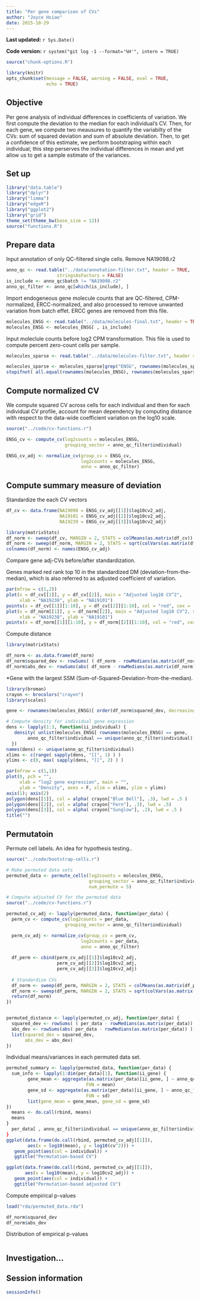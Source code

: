 ```yaml
---
title: "Per gene comparison of CVs"
author: "Joyce Hsiao"
date: 2015-10-29
---
```


**Last updated:** `r Sys.Date()`

**Code version:** `r system("git log -1 --format='%H'", intern = TRUE)`

```r
source("chunk-options.R")

library(knitr)
opts_chunk$set(message = FALSE, warning = FALSE, eval = TRUE, 
               echo = TRUE)
```


## Objective

Per gene analysis of individual differences in coefficients of variation. We first compute the deviation to the median for each individual's CV. Then, for each gene, we compute two meausures to quantify the variabilty of the CVs: sum of squared deviation and sum of absolute deviation. Then, to get a confidence of this estimate, we perform bootstraping within each individual; this step perserves the individual differences in mean and yet allow us to get a sample estimate of the variances. 


## Set up

```r
library("data.table")
library("dplyr")
library("limma")
library("edgeR")
library("ggplot2")
library("grid")
theme_set(theme_bw(base_size = 12))
source("functions.R")
```


## Prepare data

Input annotation of only QC-filtered single cells. Remove NA19098.r2

```r
anno_qc <- read.table("../data/annotation-filter.txt", header = TRUE,
                   stringsAsFactors = FALSE)
is_include <- anno_qc$batch != "NA19098.r2"
anno_qc_filter <- anno_qc[which(is_include), ]
```


Import endogeneous gene molecule counts that are QC-filtered, CPM-normalized, ERCC-normalized, and also processed to remove unwanted variation from batch effet. ERCC genes are removed from this file.

```r
molecules_ENSG <- read.table("../data/molecules-final.txt", header = TRUE, stringsAsFactors = FALSE)
molecules_ENSG <- molecules_ENSG[ , is_include]
```

Input moleclule counts before log2 CPM transformation. This file is used to compute percent zero-count cells per sample.

```r
molecules_sparse <- read.table("../data/molecules-filter.txt", header = TRUE, stringsAsFactors = FALSE)

molecules_sparse <- molecules_sparse[grep("ENSG", rownames(molecules_sparse)), ]
stopifnot( all.equal(rownames(molecules_ENSG), rownames(molecules_sparse)) )
```


## Compute normalized CV 

We compute squared CV across cells for each individual and then for each individual CV profile, account for mean dependency by computing distance with respect to the data-wide coefficient variation on the log10 scale. 

```r
source("../code/cv-functions.r")

ENSG_cv <- compute_cv(log2counts = molecules_ENSG,
                      grouping_vector = anno_qc_filter$individual)

ENSG_cv_adj <- normalize_cv(group_cv = ENSG_cv, 
                            log2counts = molecules_ENSG, 
                            anno = anno_qc_filter)
```

## Compute summary measure of deviation 

Standardize the each CV vectors

```r
df_cv <- data.frame(NA19098 = ENSG_cv_adj[[1]]$log10cv2_adj,
                    NA19101 = ENSG_cv_adj[[2]]$log10cv2_adj,
                    NA19239 = ENSG_cv_adj[[3]]$log10cv2_adj)

library(matrixStats)
df_norm <- sweep(df_cv, MARGIN = 2, STATS = colMeans(as.matrix(df_cv)), FUN = "-")
df_norm <- sweep(df_norm, MARGIN = 2, STATS = sqrt(colVars(as.matrix(df_cv))), FUN = "/")
colnames(df_norm) <- names(ENSG_cv_adj)
```

Compare gene adj-CVs before/after standardization.

Genes marked red rank top 10 in the standardized DM (deviation-from-the-median), which is also referred to as adjusted coefficient of variation.

```r
par(mfrow = c(1,2))
plot(x = df_cv[[1]], y = df_cv[[2]], main = "Adjusted log10 CV^2",
     xlab = "NA19238", ylab = "NA19101")
points(x = df_cv[[1]][1:10], y = df_cv[[2]][1:10], col = "red", cex = .8, pch = 16)
plot(x = df_norm[[1]], y = df_norm[[2]], main = "Adjusted log10 CV^2, standardized",
     xlab = "NA19238", ylab = "NA19101")
points(x = df_norm[[1]][1:10], y = df_norm[[2]][1:10], col = "red", cex = .8, pch = 16)
```


Compute distance

```r
library(matrixStats)

df_norm <- as.data.frame(df_norm)
df_norm$squared_dev <- rowSums( ( df_norm - rowMedians(as.matrix(df_norm)) )^2 )
df_norm$abs_dev <- rowSums(abs( df_norm - rowMedians(as.matrix(df_norm)) ))
```

*Gene with the largest SSM (Sum-of-Squared-Deviation-from-the-median). 

```r
library(broman)
crayon <- brocolors("crayon")
library(scales)

gene <- rownames(molecules_ENSG)[ order(df_norm$squared_dev, decreasing = TRUE)[1]]

# Compute density for individual gene expression 
dens <- lapply(1:3, function(ii_individual) {
   density( unlist(molecules_ENSG[ rownames(molecules_ENSG) == gene,
        anno_qc_filter$individual == unique(anno_qc_filter$individual)[ii_individual]]) )
  })
names(dens) <- unique(anno_qc_filter$individual)
xlims <- c(range( sapply(dens, "[[", 1) ) )
ylims <- c(0, max( sapply(dens, "[[", 2) ) )

par(mfrow = c(1,1))
plot(0, pch = "", 
     xlab = "log2 gene expression", main = "",
     ylab = "Density", axes = F, xlim = xlims, ylim = ylims)
axis(1); axis(2)
polygon(dens[[1]], col = alpha( crayon["Blue Bell"], .3), lwd = .5 )
polygon(dens[[2]], col = alpha( crayon["Fern"], .3), lwd = .5)
polygon(dens[[3]], col = alpha( crayon["Sunglow"], .2), lwd = .5 )
title("")


```

## Permutatoin

Permute cell labels. An idea for hypothesis testing..

```r
source("../code/bootstrap-cells.r")

# Make permuted data sets
permuted_data <- permute_cells(log2counts = molecules_ENSG, 
                               grouping_vector = anno_qc_filter$individual, 
                               num_permute = 5)

# Compute adjusted CV for the permuted data
source("../code/cv-functions.r")

permuted_cv_adj <- lapply(permuted_data, function(per_data) {
  perm_cv <- compute_cv(log2counts = per_data,
                      grouping_vector = anno_qc_filter$individual)

  perm_cv_adj <- normalize_cv(group_cv = perm_cv, 
                            log2counts = per_data, 
                            anno = anno_qc_filter)
  
  df_perm <- cbind(perm_cv_adj[[1]]$log10cv2_adj, 
                   perm_cv_adj[[2]]$log10cv2_adj,
                   perm_cv_adj[[3]]$log10cv2_adj)
  
  # Standardize CVs
  df_norm <- sweep(df_perm, MARGIN = 2, STATS = colMeans(as.matrix(df_perm)), FUN = "-")
  df_norm <- sweep(df_perm, MARGIN = 2, STATS = sqrt(colVars(as.matrix(df_perm))), FUN = "/")
  return(df_norm)
})


permuted_distance <- lapply(permuted_cv_adj, function(per_data) {
  squared_dev <- rowSums( ( per_data - rowMedians(as.matrix(per_data)) )^2 )
  abs_dev <- rowSums(abs( per_data - rowMedians(as.matrix(per_data)) ))
  list(squared_dev = squared_dev,
       abs_dev = abs_dev)
})
```

Individual means/variances in each permuted data set.


```r
permuted_summary <- lapply(permuted_data, function(per_data) {
  sum_info <- lapply(1:dim(per_data)[1], function(ii_gene) {
        gene_mean <- aggregate(as.matrix(per_data)[ii_gene, ] ~ anno_qc_filter$individual,
                              FUN = mean)
        gene_sd <- aggregate(as.matrix(per_data)[ii_gene, ] ~ anno_qc_filter$individual,
                              FUN = sd)
        list(gene_mean = gene_mean, gene_sd = gene_sd)
})
  means <- do.call(rbind, means)  
  means
}
  per_data[ , anno_qc_filter$individual == unique(anno_qc_filter$individual)[p]]
}
ggplot(data.frame(do.call(rbind, permuted_cv_adj[[1]]),
        aes(x = log10(mean), y = log10(cv^2))) +
   geom_point(aes(col = individual)) +
   ggtitle("Permutation-based CV")

ggplot(data.frame(do.call(rbind, permuted_cv_adj[[1]]),
       aes(x = log10(mean), y = log10cv2_adj)) +
   geom_point(aes(col = individual)) +
   ggtitle("Permutation-based adjusted CV")

```

Compute empirical p-values

```r
load("rda/permuted_data.rda")

df_norm$squared_dev
df_norm$abs_dev


```

Distribution of empirical p-values


```r

```


## Investigation...



## Session information

```r
sessionInfo()
```
